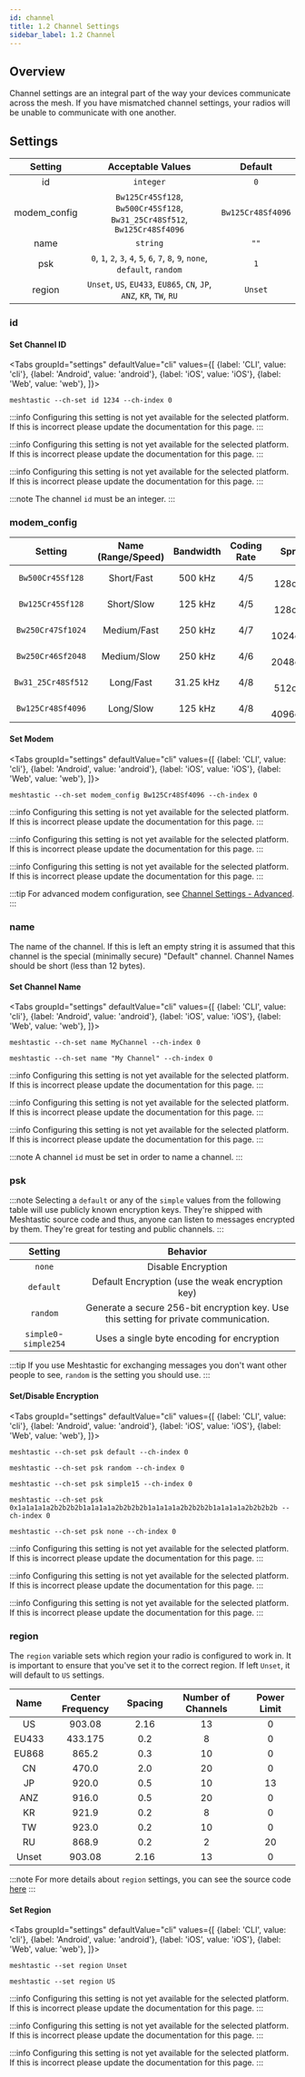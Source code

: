 ```yaml
---
id: channel
title: 1.2 Channel Settings
sidebar_label: 1.2 Channel
---
```



## Overview

Channel settings are an integral part of the way your devices communicate across the mesh. If you have mismatched channel settings, your radios will be unable to communicate with one another.

## Settings

<!--- TODO add other channel settings --->

|   Setting    |                               Acceptable Values                               |      Default      |
| :----------: | :---------------------------------------------------------------------------: | :---------------: |
|      id      |                                   `integer`                                   |        `0`        |
| modem_config |   `Bw125Cr45Sf128`, `Bw500Cr45Sf128`, `Bw31_25Cr48Sf512`, `Bw125Cr48Sf4096`   | `Bw125Cr48Sf4096` |
|     name     |                                   `string`                                    |       `""`        |
|     psk      | `0`, `1`, `2`, `3`, `4`, `5`, `6`, `7`, `8`, `9`, `none`, `default`, `random` |        `1`        |
|    region    |     `Unset`, `US`, `EU433`, `EU865`, `CN`, `JP`, `ANZ`, `KR`, `TW`, `RU`      |      `Unset`      |

### id

<!--- Used to construct a globally unique channel ID. The full globally unique ID will be: "name.id" where ID is shown as base36. Assuming that the number of meshtastic users is below 20K (true for a long time) the chance of this 64 bit random number colliding with anyone else is super low. And the penalty for collision is low as well, it just means that anyone trying to decrypt channel messages might need to try multiple candidate channels. Any time a non wire compatible change is made to a channel, this field should be regenerated. There are a small number of 'special' globally known (and fairly) insecure standard channels. Those channels do not have a numeric id included in the settings, but instead it is pulled from a table of well known IDs. (see Well Known Channels FIXME) --->

#### Set Channel ID

<Tabs
groupId="settings"
defaultValue="cli"
values={[
{label: 'CLI', value: 'cli'},
{label: 'Android', value: 'android'},
{label: 'iOS', value: 'iOS'},
{label: 'Web', value: 'web'},
]}>
<TabItem value="cli">

```shell title="Set the PRIMARY channel ID"
meshtastic --ch-set id 1234 --ch-index 0
```

  </TabItem>
  <TabItem value="android">

:::info
Configuring this setting is not yet available for the selected platform. If this is incorrect please update the documentation for this page.
:::

  </TabItem>
  <TabItem value="iOS">

:::info
Configuring this setting is not yet available for the selected platform. If this is incorrect please update the documentation for this page.
:::

  </TabItem>
  <TabItem value="web">

:::info
Configuring this setting is not yet available for the selected platform. If this is incorrect please update the documentation for this page.
:::

  </TabItem>
</Tabs>

:::note
The channel `id` must be an integer.
:::

### modem_config

|      Setting       | Name (Range/Speed) | Bandwidth | Coding Rate |     Spread Factor     |   Speed    |
| :----------------: | :----------------: | :-------: | :---------: | :-------------------: | :--------: |
|  `Bw500Cr45Sf128`  |     Short/Fast     |  500 kHz  |     4/5     |  7 = 128chips/symbol  | 18.89 kbps |
|  `Bw125Cr45Sf128`  |     Short/Slow     |  125 kHz  |     4/5     |  7 = 128chips/symbol  | 4.69 kbps  |
| `Bw250Cr47Sf1024`  |    Medium/Fast     |  250 kHz  |     4/7     | 10 = 1024chips/symbol |  1.2 kbps  |
| `Bw250Cr46Sf2048`  |    Medium/Slow     |  250 kHz  |     4/6     | 11 = 2048chips/symbol | 0.75 kbps  |
| `Bw31_25Cr48Sf512` |     Long/Fast      | 31.25 kHz |     4/8     |  9 = 512chips/symbol  | 0.19 kbps  |
| `Bw125Cr48Sf4096`  |     Long/Slow      |  125 kHz  |     4/8     | 12 = 4096chips/symbol | 0.13 kbps  |

#### Set Modem

<Tabs
groupId="settings"
defaultValue="cli"
values={[
{label: 'CLI', value: 'cli'},
{label: 'Android', value: 'android'},
{label: 'iOS', value: 'iOS'},
{label: 'Web', value: 'web'},
]}>
<TabItem value="cli">

```shell title="Set Modem - LongSlow"
meshtastic --ch-set modem_config Bw125Cr48Sf4096 --ch-index 0
```

  </TabItem>
  <TabItem value="android">

:::info
Configuring this setting is not yet available for the selected platform. If this is incorrect please update the documentation for this page.
:::

  </TabItem>
  <TabItem value="iOS">

:::info
Configuring this setting is not yet available for the selected platform. If this is incorrect please update the documentation for this page.
:::

  </TabItem>
  <TabItem value="web">

:::info
Configuring this setting is not yet available for the selected platform. If this is incorrect please update the documentation for this page.
:::

  </TabItem>
</Tabs>

:::tip
For advanced modem configuration, see [Channel Settings - Advanced](channel-advanced).
:::

### name

The name of the channel. If this is left an empty string it is assumed that this channel is the special (minimally secure) "Default" channel. Channel Names should be short (less than 12 bytes).

#### Set Channel Name

<Tabs
groupId="settings"
defaultValue="cli"
values={[
{label: 'CLI', value: 'cli'},
{label: 'Android', value: 'android'},
{label: 'iOS', value: 'iOS'},
{label: 'Web', value: 'web'},
]}>
<TabItem value="cli">

```shell title="Set channel name for the PRIMARY channel"
meshtastic --ch-set name MyChannel --ch-index 0
```

```shell title="Set channel name for the PRIMARY channel with spaces"
meshtastic --ch-set name "My Channel" --ch-index 0
```

  </TabItem>
  <TabItem value="android">

:::info
Configuring this setting is not yet available for the selected platform. If this is incorrect please update the documentation for this page.
:::

  </TabItem>
  <TabItem value="iOS">

:::info
Configuring this setting is not yet available for the selected platform. If this is incorrect please update the documentation for this page.
:::

  </TabItem>
  <TabItem value="web">

:::info
Configuring this setting is not yet available for the selected platform. If this is incorrect please update the documentation for this page.
:::

  </TabItem>
</Tabs>

:::note
A channel `id` must be set in order to name a channel.
:::

### psk

:::note
Selecting a `default` or any of the `simple` values from the following table will use publicly known encryption keys. They're shipped with Meshtastic source code and thus, anyone can listen to messages encrypted by them. They're great for testing and public channels.
:::

|        Setting         |                                       Behavior                                        |
| :--------------------: | :-----------------------------------------------------------------------------------: |
|         `none`         |                                  Disable Encryption                                   |
|       `default`        |                   Default Encryption (use the weak encryption key)                    |
|        `random`        | Generate a secure 256-bit encryption key. Use this setting for private communication. |
| `simple0`- `simple254` |                      Uses a single byte encoding for encryption                       |

:::tip
If you use Meshtastic for exchanging messages you don't want other people to see, `random` is the setting you should use.
:::

#### Set/Disable Encryption

<Tabs
groupId="settings"
defaultValue="cli"
values={[
{label: 'CLI', value: 'cli'},
{label: 'Android', value: 'android'},
{label: 'iOS', value: 'iOS'},
{label: 'Web', value: 'web'},
]}>
<TabItem value="cli">

```shell title="Set encryption to default on PRIMARY channel"
meshtastic --ch-set psk default --ch-index 0
```

```shell title="Set encryption to random on PRIMARY channel"
meshtastic --ch-set psk random --ch-index 0
```

```shell title="Set encryption to single byte  on PRIMARY channel"
meshtastic --ch-set psk simple15 --ch-index 0
```

```shell title="Set encryption to your own key on PRIMARY channel"
meshtastic --ch-set psk 0x1a1a1a1a2b2b2b2b1a1a1a1a2b2b2b2b1a1a1a1a2b2b2b2b1a1a1a1a2b2b2b2b --ch-index 0
```

```shell title="Disable encryption on PRIMARY channel"
meshtastic --ch-set psk none --ch-index 0
```

  </TabItem>
  <TabItem value="android">

:::info
Configuring this setting is not yet available for the selected platform. If this is incorrect please update the documentation for this page.
:::

  </TabItem>
  <TabItem value="iOS">

:::info
Configuring this setting is not yet available for the selected platform. If this is incorrect please update the documentation for this page.
:::

  </TabItem>
  <TabItem value="web">

:::info
Configuring this setting is not yet available for the selected platform. If this is incorrect please update the documentation for this page.
:::

  </TabItem>
</Tabs>

### region

The `region` variable sets which region your radio is configured to work in. It is important to ensure that you've set it to the correct region. If left `Unset`, it will default to `US` settings.

| Name  | Center Frequency | Spacing | Number of Channels | Power Limit |
| :---: | :--------------: | :-----: | :----------------: | :---------: |
|  US   |      903.08      |  2.16   |         13         |      0      |
| EU433 |     433.175      |   0.2   |         8          |      0      |
| EU868 |      865.2       |   0.3   |         10         |      0      |
|  CN   |      470.0       |   2.0   |         20         |      0      |
|  JP   |      920.0       |   0.5   |         10         |     13      |
|  ANZ  |      916.0       |   0.5   |         20         |      0      |
|  KR   |      921.9       |   0.2   |         8          |      0      |
|  TW   |      923.0       |   0.2   |         10         |      0      |
|  RU   |      868.9       |   0.2   |         2          |     20      |
| Unset |      903.08      |  2.16   |         13         |      0      |

:::note
For more details about `region` settings, you can see the source code [here](https://github.com/meshtastic/Meshtastic-device/blob/master/src/mesh/RadioInterface.cpp)
:::

#### Set Region

<Tabs
groupId="settings"
defaultValue="cli"
values={[
{label: 'CLI', value: 'cli'},
{label: 'Android', value: 'android'},
{label: 'iOS', value: 'iOS'},
{label: 'Web', value: 'web'},
]}>
<TabItem value="cli">

```shell title="Unset Region"
meshtastic --set region Unset
```

```shell title="Set Region"
meshtastic --set region US
```

  </TabItem>
  <TabItem value="android">

:::info
Configuring this setting is not yet available for the selected platform. If this is incorrect please update the documentation for this page.
:::

  </TabItem>
  <TabItem value="iOS">

:::info
Configuring this setting is not yet available for the selected platform. If this is incorrect please update the documentation for this page.
:::

  </TabItem>
  <TabItem value="web">

:::info
Configuring this setting is not yet available for the selected platform. If this is incorrect please update the documentation for this page.
:::

  </TabItem>
</Tabs>

